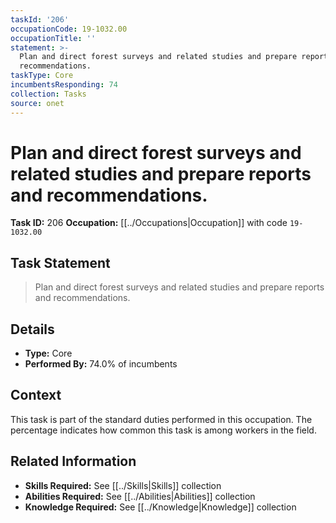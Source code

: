 ```yaml
---
taskId: '206'
occupationCode: 19-1032.00
occupationTitle: ''
statement: >-
  Plan and direct forest surveys and related studies and prepare reports and
  recommendations.
taskType: Core
incumbentsResponding: 74
collection: Tasks
source: onet
---
```

# Plan and direct forest surveys and related studies and prepare reports and recommendations.

**Task ID:** 206
**Occupation:** [[../Occupations|Occupation]] with code `19-1032.00`

## Task Statement

> Plan and direct forest surveys and related studies and prepare reports and recommendations.

## Details

- **Type:** Core
- **Performed By:** 74.0% of incumbents

## Context

This task is part of the standard duties performed in this occupation. The percentage indicates how common this task is among workers in the field.

## Related Information

- **Skills Required:** See [[../Skills|Skills]] collection
- **Abilities Required:** See [[../Abilities|Abilities]] collection
- **Knowledge Required:** See [[../Knowledge|Knowledge]] collection
